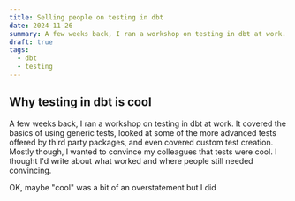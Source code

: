 ```yaml
---
title: Selling people on testing in dbt
date: 2024-11-26
summary: A few weeks back, I ran a workshop on testing in dbt at work. It covered the basics of using generic tests, looked at some of the more advanced tests offered by third party packages, and even covered custom test creation. Mostly though, I wanted to convince my colleagues that tests were cool. I thought I'd write about what worked and where people still needed convincing.
draft: true
tags:
  - dbt
  - testing
---
```


## Why testing in dbt is cool

A few weeks back, I ran a workshop on testing in dbt at work. It covered the basics of using generic tests, looked at some of the more advanced tests offered by third party packages, and even covered custom test creation. Mostly though, I wanted to convince my colleagues that tests were cool. I thought I'd write about what worked and where people still needed convincing.

OK, maybe "cool" was a bit of an overstatement but I did